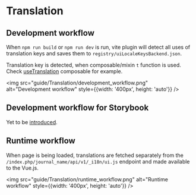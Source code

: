 
<Meta title="Guide/Translation" />

# Translation

## Development workflow

When `npm run build` or `npm run dev` is run, vite plugin will detect all uses of translation keys and saves them to `registry/uiLocaleKeysBackend.json`.

Translation key is detected, when composable/mixin `t` function is used. Check [useTranslation](../?path=/docs/composables-usetranslation--docs) composable for example.

<img
	src="guide/Translation/development_workflow.png"
	alt="Development workflow"
	style={{width: '400px', height: 'auto'}}
/>

## Development workflow for Storybook

Yet to be [introduced](https://github.com/pkp/pkp-lib/issues/9618).

## Runtime workflow

When page is being loaded, translations are fetched separately from the `/index.php/journal_name/api/v1/_i18n/ui.js` endpoint and made available to the Vue.js.

<img
	src="guide/Translation/runtime_workflow.png"
	alt="Runtime workflow"
	style={{width: '400px', height: 'auto'}}
/>

